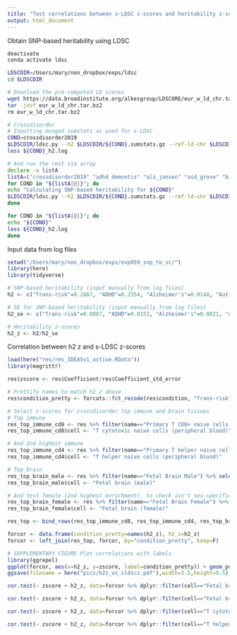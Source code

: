 ```yaml
---
title: "Test correlations between s-LDSC z-scores and heritability z-scores"
output: html_document
---
```


Obtain SNP-based heritability using LDSC
```bash

deactivate
conda activate ldsc

LDSCDIR=/Users/mary/non_dropbox/exps/ldsc
cd $LDSCDIR

# Download the pre-computed LD scores
wget https://data.broadinstitute.org/alkesgroup/LDSCORE/eur_w_ld_chr.tar.bz2
tar -jxvf eur_w_ld_chr.tar.bz2
rm eur_w_ld_chr.tar.bz2

# Crossdisorder
# Inputting munged sumstats as used for s-LDSC
COND=crossdisorder2019
$LDSCDIR/ldsc.py --h2 $LDSCDIR/${COND}.sumstats.gz --ref-ld-chr $LDSCDIR/eur_w_ld_chr/ --w-ld-chr $LDSCDIR/eur_w_ld_chr/ --out ${COND}_h2
less ${COND}_h2.log 

# And run the rest via array
declare -a listA
listA=("crossdisorder2019" "adhd_demontis" "alz_jansen" "asd_grove" "bip_stahl" "bmi_pulit" "mvp_mdd" "ra_osaka" "szs_ripke") 
for COND in "${listA[@]}"; do
echo "Calculating SNP-based heritability for ${COND}"
$LDSCDIR/ldsc.py --h2 $LDSCDIR/${COND}.sumstats.gz --ref-ld-chr $LDSCDIR/eur_w_ld_chr/ --w-ld-chr $LDSCDIR/eur_w_ld_chr/ --out ${COND}_h2
done

for COND in "${listA[@]}"; do
echo "${COND}"
less ${COND}_h2.log
done
```

Input data from log files
```r
setwd("/Users/mary/non_dropbox/exps/exp059_snp_to_sc/")
library(here)
library(tidyverse)

# SNP-based heritability (input manually from log files)
h2 <- c("Trans-risk"=0.2867, "ADHD"=0.2354, "Alzheimer's"=0.0148, "Autism"=0.1941, "Bipolar disorder"=0.3467, "BMI"=0.1871, "Depression"=0.048, "Rheumatoid arthritis"=0.1406, "Schizophrenia"=0.2365)

# SE for SNP-based heritability (input manually from log files)
h2_se <- c("Trans-risk"=0.0087, "ADHD"=0.0153, "Alzheimer's"=0.0021, "Autism"=0.0168, "Bipolar disorder"=0.0174, "BMI"=0.0054, "Depression"=0.0016, "Rheumatoid arthritis"=0.0176, "Schizophrenia"=0.0094)

# Heritability z-scores
h2_z <- h2/h2_se

```

Correlation between h2 z and s-LDSC z-scores
```r
load(here("res/res_IDEASv1_active.RData"))
library(magrittr)

res$zscore <- res$Coefficient/res$Coefficient_std_error

# Prettify names to match h2_z above
res$condition_pretty <- forcats::fct_recode(res$condition, "Trans-risk"="xdiss", "ADHD"="adhd", "Alzheimer's"="alz", "Autism"="asd", "Bipolar disorder"="bip", "BMI"="bmi", "Depression"="mdd", "Rheumatoid arthritis"="ra", "Schizophrenia"="szs")

# Select z-scores for crossdisorder top immune and brain tissues
# Top immune
res_top_immune_cd8 <- res %>% filter(name=="Primary T CD8+ naive cells from peripheral blood") %>% select(condition_pretty, zscore)
res_top_immune_cd8$cell <- "T cytotoxic naive cells (peripheral blood)"

# And 2nd highest immune
res_top_immune_cd4 <- res %>% filter(name=="Primary T helper naive cells from peripheral blood 2") %>% select(condition_pretty, zscore)
res_top_immune_cd4$cell <- "T helper naive cells (peripheral blood)"

# Top brain
res_top_brain_male <- res %>% filter(name=="Fetal Brain Male") %>% select(condition_pretty, zscore)
res_top_brain_male$cell <- "Fetal brain (male)"

# And test female (2nd highest enrichment), to check isn't sex-specific effect
res_top_brain_female <- res %>% filter(name=="Fetal Brain Female") %>% select(condition_pretty, zscore)
res_top_brain_female$cell <- "Fetal brain (female)"

res_top <- bind_rows(res_top_immune_cd8, res_top_immune_cd4, res_top_brain_male, res_top_brain_female)

forcor <- data.frame(condition_pretty=names(h2_z), h2_z=h2_z)
forcor <- left_join(res_top, forcor, by="condition_pretty", keep=F)

# SUPPLEMENTARY FIGURE Plot correlations with labels.
library(ggrepel)
ggplot(forcor, aes(x=h2_z, y=zscore, label=condition_pretty)) + geom_point() + geom_text_repel(size=3) + geom_smooth(method = "lm", se=FALSE) + theme_bw() + xlab("SNP heritability z-score") + ylab("s-LDSC z-score") + facet_wrap(~cell, ncol=1) + expand_limits(y=c(-3, 11.5))
ggsave(filename = here("pics/h2z_vs_sldscz.pdf"),width=3.5,height=9.5)

cor.test(~ zscore + h2_z, data=forcor %>% dplyr::filter(cell=="Fetal brain (male)"), method="spearman") # rho=0.87, p=0.005 

cor.test(~ zscore + h2_z, data=forcor %>% dplyr::filter(cell=="Fetal brain (female)"), method="spearman") # rho=0.87, p=0.005 [i.e. same]

cor.test(~ zscore + h2_z, data=forcor %>% dplyr::filter(cell=="T cytotoxic naive cells (peripheral blood)"), method="spearman") # rho=0, p=1

cor.test(~ zscore + h2_z, data=forcor %>% dplyr::filter(cell=="T helper naive cells (peripheral blood)"), method="spearman") # rho=0.03, p=0.9
```
